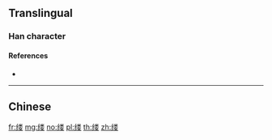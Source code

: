 {{character info/new}}
{{also|縷}}
==Translingual==

===Han character===
{{Han char|rn=120|rad=纟|as=09|sn=12|four=|canj=VMFDV|ids=⿰纟娄}}

====References====
* {{Han ref|kx=0944.251|hdz=53430.170|uh=7F15}}

----

==Chinese==
{{zh-see|縷}}

[[fr:缕]]
[[mg:缕]]
[[no:缕]]
[[pl:缕]]
[[th:缕]]
[[zh:缕]]
